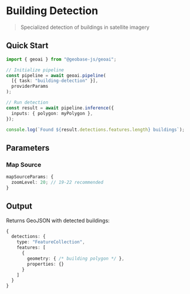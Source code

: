 
# Building Detection

> Specialized detection of buildings in satellite imagery

<VideoEmbed
  src="https://geobase-docs.s3.amazonaws.com/geobase-ai-assets/building-detection.mp4"
  title="Building Detection Demo"
/>

## Quick Start

```typescript
import { geoai } from "@geobase-js/geoai";

// Initialize pipeline
const pipeline = await geoai.pipeline(
  [{ task: "building-detection" }],
  providerParams
);

// Run detection
const result = await pipeline.inference({
  inputs: { polygon: myPolygon },
});

console.log(`Found ${result.detections.features.length} buildings`);
```

## Parameters

### Map Source

```typescript
mapSourceParams: {
  zoomLevel: 20; // 19-22 recommended
}
```

## Output

Returns GeoJSON with detected buildings:

```typescript
{
  detections: {
    type: "FeatureCollection",
    features: [
      {
        geometry: { /* building polygon */ },
        properties: {}
      }
    ]
  }
}
```
